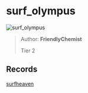 
# surf_olympus

![surf_olympus](https://raw.githubusercontent.com/Sayt123/SurfMapPics/Maps-and-bonuses/csgo/surf_olympus.jpg)

> Author: **FriendlyChemist**
>
> Tier 2

## Records

[surfheaven](https://surfheaven.eu/map/surf_olympus)

